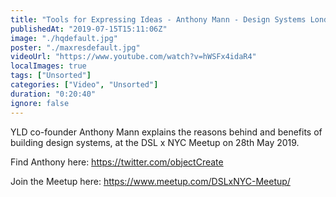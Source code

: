```yaml
---
title: "Tools for Expressing Ideas - Anthony Mann - Design Systems London x NYC"
publishedAt: "2019-07-15T15:11:06Z"
image: "./hqdefault.jpg"
poster: "./maxresdefault.jpg"
videoUrl: "https://www.youtube.com/watch?v=hWSFx4idaR4"
localImages: true
tags: ["Unsorted"]
categories: ["Video", "Unsorted"]
duration: "0:20:40"
ignore: false
---
```


YLD co-founder Anthony Mann explains the reasons behind and benefits of building design systems, at the DSL x NYC Meetup on 28th May 2019.

Find Anthony here:
https://twitter.com/objectCreate

Join the Meetup here:
https://www.meetup.com/DSLxNYC-Meetup/
